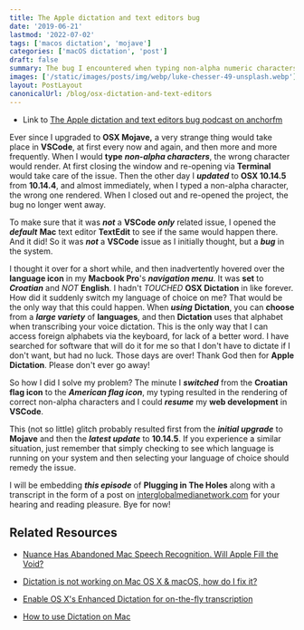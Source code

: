 ```yaml
---
title: The Apple dictation and text editors bug
date: '2019-06-21'
lastmod: '2022-07-02'
tags: ['macos dictation', 'mojave']
categories: ['macOS dictation', 'post']
draft: false
summary: The bug I encountered when typing non-alpha numeric characters in a text editor on my Mac, and how I came to fix the issue.
images: ['/static/images/posts/img/webp/luke-chesser-49-unsplash.webp']
layout: PostLayout
canonicalUrl: /blog/osx-dictation-and-text-editors
---
```


- Link to [The Apple dictation and text editors bug podcast on anchorfm](https://anchor.fm/maria-campbell/episodes/The-Apple-dictation-and-text-editors-bug-e4dgid)

Ever since I upgraded to **OSX Mojave,** a very strange thing would take place
in **VSCode**, at first every now and again, and then more and more frequently.
When I would **type** **_non-alpha characters_**, the wrong character would
render. At first closing the window and re-opening via **Terminal** would take
care of the issue. Then the other day I **_updated_** to **OSX 10.14.5** from
**10.14.4**, and almost immediately, when I typed a non-alpha character, the
wrong one rendered. When I closed out and re-opened the project, the bug no
longer went away.

To make sure that it was **_not_** a **VSCode** **_only_** related issue, I
opened the **_default_** **Mac** text editor **TextEdit** to see if the same
would happen there. And it did! So it was **_not_** a **VSCode** issue as I
initially thought, but a **_bug_** in the system.

I thought it over for a short while, and then inadvertently hovered over the
**language icon** in my **Macbook Pro**'s **_navigation menu_**. It was **set**
to **_Croatian_** and _NOT_ **English**. I hadn't _TOUCHED_ **OSX Dictation** in
like forever. How did it suddenly switch my language of choice on me? That would
be the only way that this could happen. When **_using_** **Dictation**, you can
**choose** from a **_large variety_** of **languages**, and then **Dictation**
uses that alphabet when transcribing your voice dictation. This is the only way
that I can access foreign alphabets via the keyboard, for lack of a better word.
I have searched for software that will do it for me so that I don't have to
dictate if I don't want, but had no luck. Those days are over! Thank God then
for **Apple Dictation**. Please don't ever go away!

So how I did I solve my problem? The minute I **_switched_** from the **Croatian
flag icon** to the **_American flag icon_**, my typing resulted in the rendering
of correct non-alpha characters and I could **_resume_** my **web development**
in **VSCode**.

This (not so little) glitch probably resulted first from the **_initial
upgrade_** to **Mojave** and then the **_latest update_** to **10.14.5**. If you
experience a similar situation, just remember that simply checking to see which
language is running on your system and then selecting your language of choice
should remedy the issue.

I will be embedding **_this episode_** of **Plugging in The Holes** along with a
transcript in the form of a post on
[interglobalmedianetwork.com](https://www.interglobalmedianetwork.com) for your
hearing and reading pleasure. Bye for now!

## Related Resources

- [Nuance Has Abandoned Mac Speech Recognition. Will Apple Fill the Void?](https://tidbits.com/2019/01/21/nuance-has-abandoned-mac-speech-recognition-will-apple-fill-the-void/)

- [Dictation is not working on Mac OS X & macOS, how do I fix it?](https://appletoolbox.com/2012/08/mac-os-x-dictation-not-working-how-to-fix/)

- [Enable OS X's Enhanced Dictation for on-the-fly transcription](https://www.macworld.com/article/2601862/enable-os-xs-enhanced-dictation-for-on-the-fly-transcription.html)

- [How to use Dictation on Mac](https://www.imore.com/how-use-dictation-mac)
